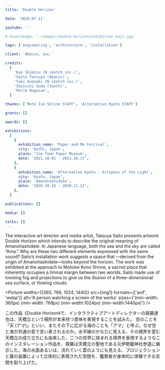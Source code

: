 ```yaml
---
title: 'Double Horizon'

date: '2020.07.11'

youtube: ''

# hoverImage: './images/double-horizon/exhibition_main.jpg'

tags: ['engineering', 'architecture', 'installation']

client: 'Abacus, inc.'

credits:
  [
    'Kye Shimizu (N sketch inc.)',
    'Saito Tatsuya (Abacus)',
    'Yuki Anezaki (N sketch inc.)',
    'Shinichi Suda (Twoth)',
    'Marie Nagasue',
  ]

thanks: ['Moto Ise Shrine STAFF', 'Alternative Kyoto STAFF']

grants: []

awards: []

exhibitions:
  [
    {
      exhibition_name: 'Paper and Me Festival',
      city: 'Kochi, Japan',
      place: 'Ino Town Paper Museum',
      date: '2021.10.01 - 2021.10.17',
    },
    {
      exhibition_name: 'Alternative Kyoto - Artspace of the Light',
      city: 'Kyoto, Japan',
      place: 'Amanohashidate',
      date: '2020.10.16 - 2020.11.23',
    },
  ]

publications: []

media: []

talks: []
---
```



<TextSection>
  <p>
    The interactive art director and media artist, Tatsuya Saito presents artwork Double Horizon
    which intends to describe the original meaning of Amanohashidate. In Japanese language, both the
    sea and the sky are called “Ama.” Why are these two different elements expressed with the same
    sound? Saito’s installation work suggests a space that —derived from the origin of
    Amanohashidate—looks beyond the horizon. The work was exhibited at the approach to Motoise Kono
    Shrine, a sacred place that inherently occupies a liminal margin between two worlds. Saito made
    use of looming fog and projections to give us the illusion of a three-dimensional sea surface,
    or flowing clouds.
  </p>
</TextSection>

<Picture
  widths={[360, 768, 1024, 1440]}
  src={img1}
  formats={['avif', 'webp']}
  alt='A person watching a screen of the works'
  sizes={'(min-width: 360px) (min-width: 768px) (min-width:1024px)  (min-width:1440px)'}
/>

この作品《Double Horizon》で、インタラクティブアートディレクターの齋藤達也は、天橋立という場所が本来持つ意味を表現することを試みた。
空のことを「天 (アマ)」といい、またその下に広がる海のことも「アマ」と呼ぶ。なぜ空と海が共通の音で言い表されるのか。水平線のかなたに見える、その境界を望む天橋立の成り立ちにも由来した、二つの世界に挟まれる境界を表現するようなこのインスタレーション作品を、齋藤は天橋立の聖地である元伊勢籠神社参道に展示した。海の水面あるいは、流れていく雲のようにも見える、プロジェクションと霧の装置によって立体的に表現された空間を、鑑賞者が身体的に体験できる空間を創り上げた。
